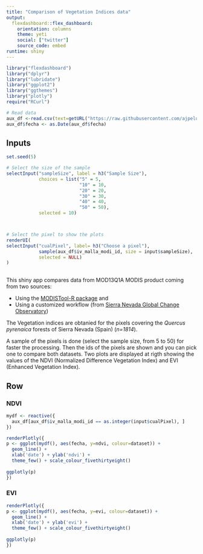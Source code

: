 ```yaml
---
title: "Comparison of Vegetation Indices data"
output: 
  flexdashboard::flex_dashboard:
    orientation: columns 
    theme: yeti
    social: ["twitter"]
    source_code: embed
runtime: shiny
---
```


```r
library("flexdashboard")
library("dplyr")
library("lubridate")
library("ggplot2")
library("ggthemes")
library("plotly")
require("RCurl")

# Read data 
aux_df <-read.csv(text=getURL("https://raw.githubusercontent.com/ajpelu/modis_iv/master/data/aux_comparison.csv"), header=T)
aux_df$fecha <- as.Date(aux_df$fecha)

```

Inputs {.sidebar}
-----------------------------------------------------------------------

```r

set.seed(5)

# Select the size of the sample 
selectInput("sampleSize", label = h3("Sample Size"),
            choices = list("5" = 5,
                           "10" = 10,
                           "20" = 20,
                           "30" = 30,
                           "40" = 40,
                           "50" = 50),
            selected = 10)



# Select the pixel to show the plots   
renderUI(
selectInput("cualPixel", label= h3("Choose a pixel"),
            sample(aux_df$iv_malla_modi_id, size = input$sampleSize), 
            selected = NULL) 
) 
  

```


This shiny app compares data from MOD13Q1A MODIS product coming from two sources:

* Using the [MODISTool-R package](https://cran.r-project.org/web/packages/MODISTools/index.html) and 
* Using a customized workflow (from [Sierra Nevada Global Change Observatory](http://obsnev.es))

The Vegetation indices are obtanied for the pixels covering the *Quercus pyrenaica* forests of Sierra Nevada (Spain) (*n=1814*). 

A sample of the pixels is done (select the sample size, from 5 to 50) for faster the processing. Then the ids of the pixels are shown and you can pick one to compare both datasets. Two plots are displayed at rigth showing the values of the NDVI (Normalized Difference Vegetation Index) and EVI (Enhanced Vegetation Index). 





Row
-----------------------------------------------------------------------

### NDVI 

```r
mydf <- reactive({
  aux_df[aux_df$iv_malla_modi_id == as.integer(input$cualPixel), ]
})

renderPlotly({
p <- ggplot(mydf(), aes(fecha, y=ndvi, colour=dataset)) +
  geom_line() + 
  xlab('date') + ylab('ndvi') + 
  theme_few() + scale_colour_fivethirtyeight() 
  
ggplotly(p)
})
```

### EVI
```r
renderPlotly({
p <- ggplot(mydf(), aes(fecha, y=evi, colour=dataset)) +
  geom_line() + 
  xlab('date') + ylab('evi') + 
  theme_few() + scale_colour_fivethirtyeight() 
  
ggplotly(p)
})
```


